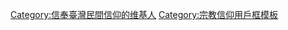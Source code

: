 {{Userbox
  |id=[[File:禄 lù or 子 zi symbol---red.svg|45px]]
  |id-c=#e7f2fd 
  |info=这个用户信奉'''[[臺灣民間信仰]]'''。
  |info-s=9
  |info-c=#e7f2fd 
  |border-c=lightsteelblue
}} 

[[Category:信奉臺灣民間信仰的维基人]]
[[Category:宗教信仰用戶框模板]]